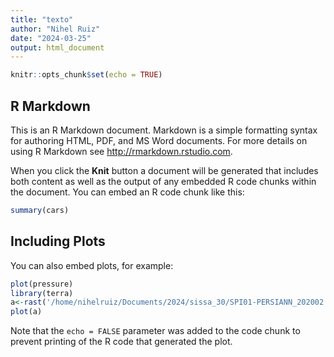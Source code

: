 ```yaml
---
title: "texto"
author: "Nihel Ruiz"
date: "2024-03-25"
output: html_document
---
```


```r
knitr::opts_chunk$set(echo = TRUE)
```

## R Markdown

This is an R Markdown document. Markdown is a simple formatting syntax for authoring HTML, PDF, and MS Word documents. For more details on using R Markdown see <http://rmarkdown.rstudio.com>.

When you click the **Knit** button a document will be generated that includes both content as well as the output of any embedded R code chunks within the document. You can embed an R code chunk like this:

```r
summary(cars)
```

## Including Plots

You can also embed plots, for example:

```r
plot(pressure)
library(terra)
a<-rast('/home/nihelruiz/Documents/2024/sissa_30/SPI01-PERSIANN_202002.tif')
plot(a)
```

Note that the `echo = FALSE` parameter was added to the code chunk to prevent printing of the R code that generated the plot.
